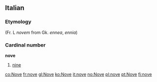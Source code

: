 ==Italian==
===Etymology===
(Fr. L ''novem'' from Gk. ''ennea'', ''ennia'')

===Cardinal number===
'''nove'''
#[[nine]]

[[co:Nove]]
[[fr:nove]]
[[gl:Nove]]
[[ko:Nove]]
[[it:nove]]
[[no:Nove]]
[[pl:nove]]
[[pt:Nove]]
[[fi:nove]]